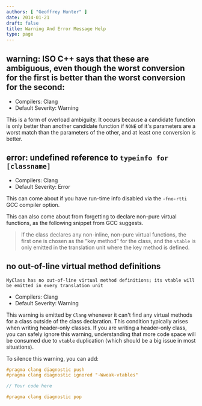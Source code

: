 ```yaml
---
authors: [ "Geoffrey Hunter" ]
date: 2014-01-21
draft: false
title: Warning And Error Message Help
type: page
---
```



## warning: ISO C++ says that these are ambiguous, even though the worst conversion for the first is better than the worst conversion for the second:

* Compilers: Clang
* Default Severity: Warning

This is a form of overload ambiguity. It occurs because a candidate function is only better than another candidate function if `NONE` of it's parameters are a worst match than the parameters of the other, and at least one conversion is better.

## error: undefined reference to `typeinfo for [classname]`

* Compilers: Clang
* Default Severity: Error

This can come about if you have run-time info disabled via the `-fno-rtti` GCC compiler option.

This can also come about from forgetting to declare non-pure virtual functions, as the following snippet from GCC suggests.

> If the class declares any non-inline, non-pure virtual functions, the first one is chosen as the “key method” for the class, and the `vtable` is only emitted in the translation unit where the key method is defined.

## no out-of-line virtual method definitions

```text
MyClass has no out-of-line virtual method definitions; its vtable will be emitted in every translation unit
```

* Compilers: Clang
* Default Severity: Warning

This warning is emitted by `Clang` whenever it can't find any virtual methods for a class outside of the class declaration. This condition typically arises when writing header-only classes. If you are writing a header-only class, you can safely ignore this warning, understanding that more code space will be consumed due to `vtable` duplication (which should be a big issue in most situations).

To silence this warning, you can add:

```c++
#pragma clang diagnostic push
#pragma clang diagnostic ignored "-Wweak-vtables"

// Your code here

#pragma clang diagnostic pop
```
